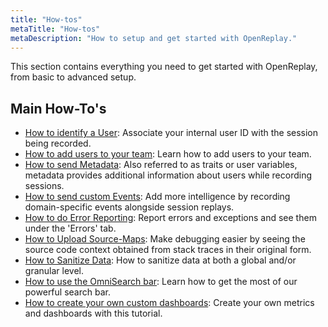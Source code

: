 ```yaml
---
title: "How-tos"
metaTitle: "How-tos"
metaDescription: "How to setup and get started with OpenReplay."
---
```


This section contains everything you need to get started with OpenReplay, from basic to advanced setup.

## Main How-To's
- [How to identify a User](/installation/identify-user): Associate your internal user ID with the session being recorded.
- [How to add users to your team](/tutorials/invite-team-members): Learn how to add users to your team.
- [How to send Metadata](/installation/metadata): Also referred to as traits or user variables, metadata provides additional information about users while recording sessions.
- [How to send custom Events](/installation/custom-events): Add more intelligence by recording domain-specific events alongside session replays.
- [How to do Error Reporting](/installation/error-reporting): Report errors and exceptions and see them under the 'Errors' tab.
- [How to Upload Source-Maps](/installation/upload-sourcemaps): Make debugging easier by seeing the source code context obtained from stack traces in their original form.
- [How to Sanitize Data](/installation/sanitize-data): How to sanitize data at both a global and/or granular level.
- [How to use the OmniSearch bar](/tutorials/omnisearch): Learn how to get the most of our powerful search bar.
- [How to create your own custom dashboards](/tutorials/custom-dashboard): Create your own metrics and dashboards with this tutorial.